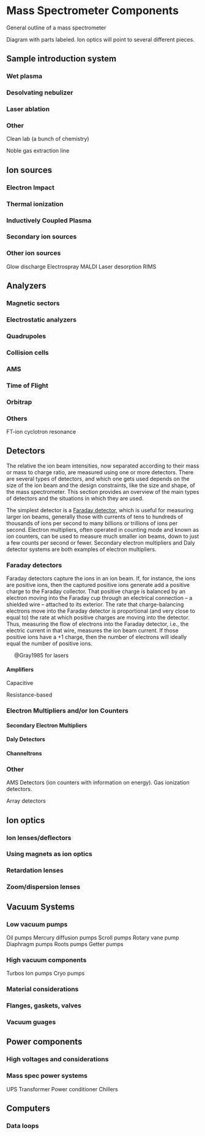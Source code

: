 # Mass Spectrometer Components

General outline of a mass spectrometer

Diagram with parts labeled. Ion optics will point to several different pieces.


## Sample introduction system

### Wet plasma

### Desolvating nebulizer

### Laser ablation

### Other 

Clean lab (a bunch of chemistry)

Noble gas extraction line

## Ion sources

### Electron Impact

### Thermal ionization

### Inductively Coupled Plasma

### Secondary ion sources

### Other ion sources

Glow discharge
Electrospray
MALDI
Laser desorption
RIMS

## Analyzers

### Magnetic sectors

### Electrostatic analyzers

### Quadrupoles

### Collision cells

### AMS

### Time of Flight

### Orbitrap

### Others

FT-ion cyclotron resonance


## Detectors

The relative the ion beam intensities, now separated according to their mass or mass to charge ratio, are measured using one or more detectors. There are several types of detectors, and which one gets used depends on the size of the ion beam and the design constraints, like the size and shape, of the mass spectrometer. This section provides an overview of the main types of detectors and the situations in which they are used. 

The simplest detector is a [Faraday detector](@sec-design-faradays), which is useful for measuring larger ion beams, generally those with currents of tens to hundreds of thousands of ions per second to many billions or trillions of ions per second. Electron multipliers, often operated in counting mode and known as ion counters, can be used to measure much smaller ion beams, down to just a few counts per second or fewer. Secondary electron multipliers and Daly detector systems are both examples of electron multipliers. 

### Faraday detectors {#sec-design-faradays}

Faraday detectors capture the ions in an ion beam.  If, for instance, the ions are positive ions, then the captured positive ions generate add a positive charge to the Faraday collector. That positive charge is balanced by an electron moving into the Faraday cup through an electrical connection -- a shielded wire -- attached to its exterior. The rate that charge-balancing electrons move into the Faraday detector is proportional (and very close to equal to) the rate at which positive charges are moving into the detector.  Thus, measuring the flow of electrons into the Faraday detector, i.e., the electric current in that wire, measures the ion beam current.  If those positive ions have a $+1$ charge, then the number of electrons will ideally equal the number of positive ions. 

$\quad$ @Gray1985 for lasers

#### Amplifiers

Capacitive

Resistance-based

### Electron Multipliers and/or Ion Counters

#### Secondary Electron Multipliers

#### Daly Detectors

#### Channeltrons

### Other

AMS Detectors (ion counters with information on energy). Gas ionization detectors.

Array detectors

## Ion optics

### Ion lenses/deflectors

### Using magnets as ion optics

### Retardation lenses

### Zoom/dispersion lenses

## Vacuum Systems

### Low vacuum pumps

Oil pumps
Mercury diffusion pumps
Scroll pumps
Rotary vane pump
Diaphragm pumps
Roots pumps
Getter pumps

### High vacuum components

Turbos
Ion pumps
Cryo pumps

### Material considerations

### Flanges, gaskets, valves

### Vacuum guages 

## Power components

### High voltages and considerations

### Mass spec power systems

UPS
Transformer
Power conditioner
Chillers


## Computers

### Data loops

